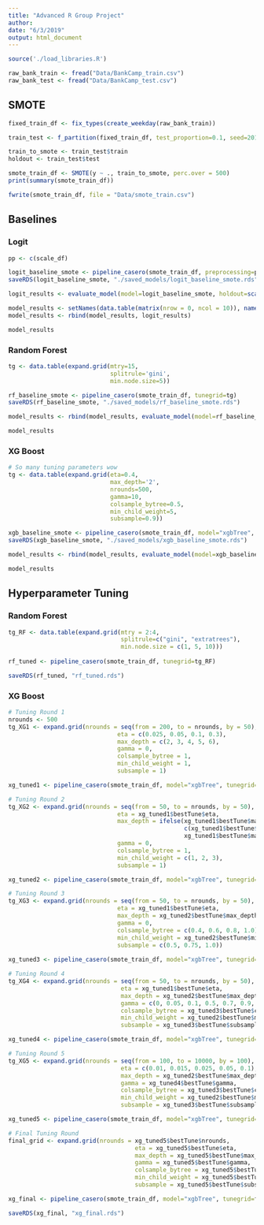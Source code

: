 ```yaml
---
title: "Advanced R Group Project"
author: 
date: "6/3/2019"
output: html_document
---
```


```r
source('./load_libraries.R')

raw_bank_train <- fread("Data/BankCamp_train.csv")
raw_bank_test <- fread("Data/BankCamp_test.csv")

```

## SMOTE
```r
fixed_train_df <- fix_types(create_weekday(raw_bank_train))

train_test <- f_partition(fixed_train_df, test_proportion=0.1, seed=20190603)

train_to_smote <- train_test$train
holdout <- train_test$test

smote_train_df <- SMOTE(y ~ ., train_to_smote, perc.over = 500)
print(summary(smote_train_df))

fwrite(smote_train_df, file = "Data/smote_train.csv")
```


## Baselines
### Logit
```r



pp <- c(scale_df)

logit_baseline_smote <- pipeline_casero(smote_train_df, preprocessing=pp, model="glm")
saveRDS(logit_baseline_smote, "./saved_models/logit_baseline_smote.rds")

logit_results <- evaluate_model(model=logit_baseline_smote, holdout=scale_df(holdout), "logit_baseline_smote")

model_results <- setNames(data.table(matrix(nrow = 0, ncol = 10)), names(logit_results))
model_results <- rbind(model_results, logit_results)

model_results

```


### Random Forest
```r
tg <- data.table(expand.grid(mtry=15,
                             splitrule='gini',
                             min.node.size=5))

rf_baseline_smote <- pipeline_casero(smote_train_df, tunegrid=tg)
saveRDS(rf_baseline_smote, "./saved_models/rf_baseline_smote.rds")

model_results <- rbind(model_results, evaluate_model(model=rf_baseline_smote, holdout=holdout, "rf_baseline_smote"))

model_results

```


### XG Boost
```r
# So many tuning parameters wow
tg <- data.table(expand.grid(eta=0.4,
                             max_depth='2',
                             nrounds=500,
                             gamma=10,
                             colsample_bytree=0.5,
                             min_child_weight=5,
                             subsample=0.9))

xgb_baseline_smote <- pipeline_casero(smote_train_df, model="xgbTree", tunegrid=tg)
saveRDS(xgb_baseline_smote, "./saved_models/xgb_baseline_smote.rds")

model_results <- rbind(model_results, evaluate_model(model=xgb_baseline_smote, holdout=holdout, "xgb_baseline_smote"))

model_results
```

## Hyperparameter Tuning

### Random Forest

```r
tg_RF <- data.table(expand.grid(mtry = 2:4,
                                splitrule=c("gini", "extratrees"),
                                min.node.size = c(1, 5, 10)))
                    
rf_tuned <- pipeline_casero(smote_train_df, tunegrid=tg_RF)

saveRDS(rf_tuned, "rf_tuned.rds")
```


### XG Boost

```r
# Tuning Round 1
nrounds <- 500
tg_XG1 <- expand.grid(nrounds = seq(from = 200, to = nrounds, by = 50),
                               eta = c(0.025, 0.05, 0.1, 0.3),
                               max_depth = c(2, 3, 4, 5, 6),
                               gamma = 0,
                               colsample_bytree = 1,
                               min_child_weight = 1,
                               subsample = 1)

xg_tuned1 <- pipeline_casero(smote_train_df, model="xgbTree", tunegrid=tg_XG1)

# Tuning Round 2
tg_XG2 <- expand.grid(nrounds = seq(from = 50, to = nrounds, by = 50),
                               eta = xg_tuned1$bestTune$eta,
                               max_depth = ifelse(xg_tuned1$bestTune$max_depth == 2,
                                                  c(xg_tuned1$bestTune$max_depth:4),
                                                  xg_tuned1$bestTune$max_depth - 1:xg_tuned1$bestTune$max_depth + 1),
                               gamma = 0,
                               colsample_bytree = 1,
                               min_child_weight = c(1, 2, 3),
                               subsample = 1)

xg_tuned2 <- pipeline_casero(smote_train_df, model="xgbTree", tunegrid=tg_XG2)

# Tuning Round 3
tg_XG3 <- expand.grid(nrounds = seq(from = 50, to = nrounds, by = 50),
                               eta = xg_tuned1$bestTune$eta,
                               max_depth = xg_tuned2$bestTune$max_depth,
                               gamma = 0,
                               colsample_bytree = c(0.4, 0.6, 0.8, 1.0),
                               min_child_weight = xg_tuned2$bestTune$min_child_weight,
                               subsample = c(0.5, 0.75, 1.0))
                   
xg_tuned3 <- pipeline_casero(smote_train_df, model="xgbTree", tunegrid=tg_XG3)

# Tuning Round 4
tg_XG4 <- expand.grid(nrounds = seq(from = 50, to = nrounds, by = 50),
                                eta = xg_tuned1$bestTune$eta,
                                max_depth = xg_tuned2$bestTune$max_depth,
                                gamma = c(0, 0.05, 0.1, 0.5, 0.7, 0.9, 1.0),
                                colsample_bytree = xg_tuned3$bestTune$colsample_bytree,
                                min_child_weight = xg_tuned2$bestTune$min_child_weight,
                                subsample = xg_tuned3$bestTune$subsample)

xg_tuned4 <- pipeline_casero(smote_train_df, model="xgbTree", tunegrid=tg_XG4)

# Tuning Round 5
tg_XG5 <- expand.grid(nrounds = seq(from = 100, to = 10000, by = 100),
                                eta = c(0.01, 0.015, 0.025, 0.05, 0.1),
                                max_depth = xg_tuned2$bestTune$max_depth,
                                gamma = xg_tuned4$bestTune$gamma,
                                colsample_bytree = xg_tuned3$bestTune$colsample_bytree,
                                min_child_weight = xg_tuned2$bestTune$min_child_weight,
                                subsample = xg_tuned3$bestTune$subsample)

xg_tuned5 <- pipeline_casero(smote_train_df, model="xgbTree", tunegrid=tg_XG5)

# Final Tuning Round
final_grid <- expand.grid(nrounds = xg_tuned5$bestTune$nrounds,
                                    eta = xg_tuned5$bestTune$eta,
                                    max_depth = xg_tuned5$bestTune$max_depth,
                                    gamma = xg_tuned5$bestTune$gamma,
                                    colsample_bytree = xg_tuned5$bestTune$colsample_bytree,
                                    min_child_weight = xg_tuned5$bestTune$min_child_weight,
                                    subsample = xg_tuned5$bestTune$subsample)

xg_final <- pipeline_casero(smote_train_df, model="xgbTree", tunegrid=final_grid)

saveRDS(xg_final, "xg_final.rds")
                                  
```

